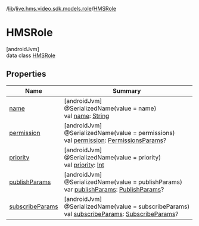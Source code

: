 /[lib](/api-reference/android/v2/home/content)/[live.hms.video.sdk.models.role](../index)/[HMSRole](index)

# HMSRole

[androidJvm]\
data class [HMSRole](index)

## Properties

| Name                                | Summary                                                                                                                                                       |
| ----------------------------------- | ------------------------------------------------------------------------------------------------------------------------------------------------------------- |
| [name](name)                        | [androidJvm]<br />@SerializedName(value = name)<br />val [name](name): [String](https://kotlinlang.org/api/latest/jvm/stdlib/kotlin/-string/index.html)       |
| [permission](permission)            | [androidJvm]<br />@SerializedName(value = permissions)<br />val [permission](permission): [PermissionsParams](../-permissions-params/index)?                  |
| [priority](priority)                | [androidJvm]<br />@SerializedName(value = priority)<br />val [priority](priority): [Int](https://kotlinlang.org/api/latest/jvm/stdlib/kotlin/-int/index.html) |
| [publishParams](publish-params)     | [androidJvm]<br />@SerializedName(value = publishParams)<br />var [publishParams](publish-params): [PublishParams](../-publish-params/index)?                 |
| [subscribeParams](subscribe-params) | [androidJvm]<br />@SerializedName(value = subscribeParams)<br />val [subscribeParams](subscribe-params): [SubscribeParams](../-subscribe-params/index)?       |
